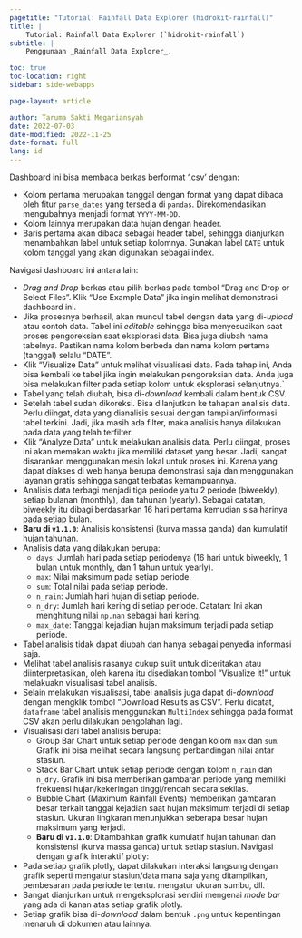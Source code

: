 ```yaml
---
pagetitle: "Tutorial: Rainfall Data Explorer (hidrokit-rainfall)"
title: | 
    Tutorial: Rainfall Data Explorer (`hidrokit-rainfall`)
subtitle: |
    Penggunaan _Rainfall Data Explorer_.

toc: true
toc-location: right
sidebar: side-webapps

page-layout: article

author: Taruma Sakti Megariansyah
date: 2022-07-03
date-modified: 2022-11-25
date-format: full
lang: id
---
```


Dashboard ini bisa membaca berkas berformat '.csv' dengan:

- Kolom pertama merupakan tanggal dengan format yang dapat dibaca oleh fitur `parse_dates` yang tersedia di `pandas`. Direkomendasikan mengubahnya menjadi format `YYYY-MM-DD`. 
- Kolom lainnya merupakan data hujan dengan header. 
- Baris pertama akan dibaca sebagai header tabel, sehingga dianjurkan menambahkan label untuk setiap kolomnya. Gunakan label `DATE` untuk kolom tanggal yang akan digunakan sebagai index.

Navigasi dashboard ini antara lain:

- _Drag and Drop_ berkas atau pilih berkas pada tombol "Drag and Drop or Select Files". Klik "Use Example Data" jika ingin melihat demonstrasi dashboard ini.
- Jika prosesnya berhasil, akan muncul tabel dengan data yang di-_upload_ atau contoh data. Tabel ini _editable_ sehingga bisa menyesuaikan saat proses pengoreksian saat eksplorasi data. Bisa juga diubah nama tabelnya. Pastikan nama kolom berbeda dan nama kolom pertama (tanggal) selalu "DATE".
- Klik "Visualize Data" untuk melihat visualisasi data. Pada tahap ini, Anda bisa kembali ke tabel jika ingin melakukan pengoreksian data. Anda juga bisa melakukan filter pada setiap kolom untuk eksplorasi selanjutnya.` 
- Tabel yang telah diubah, bisa di-_download_ kembali dalam bentuk CSV. 
- Setelah tabel sudah dikoreksi. Bisa dilanjutkan ke tahapan analisis data. Perlu diingat, data yang dianalisis sesuai dengan tampilan/informasi tabel terkini. Jadi, jika masih ada filter, maka analisis hanya dilakukan pada data yang telah terfilter.
- Klik "Analyze Data" untuk melakukan analisis data. Perlu diingat, proses ini akan memakan waktu jika memiliki dataset yang besar. Jadi, sangat disarankan menggunakan mesin lokal untuk proses ini. Karena yang dapat diakses di web hanya berupa demonstrasi saja dan menggunakan layanan gratis sehingga sangat terbatas kemampuannya.
- Analisis data terbagi menjadi tiga periode yaitu 2 periode (biweekly), setiap bulanan (monthly), dan tahunan (yearly). Sebagai catatan, biweekly itu dibagi berdasarkan 16 hari pertama kemudian sisa harinya pada setiap bulan.
- __Baru di `v1.1.0`__: Analisis konsistensi (kurva massa ganda) dan kumulatif hujan tahunan. 
- Analisis data yang dilakukan berupa:
    - `days`: Jumlah hari pada setiap periodenya (16 hari untuk biweekly, 1 bulan untuk monthly, dan 1 tahun untuk yearly).
    - `max`: Nilai maksimum pada setiap periode.
    - `sum`: Total nilai pada setiap periode.
    - `n_rain`: Jumlah hari hujan di setiap periode.
    - `n_dry`: Jumlah hari kering di setiap periode. Catatan: Ini akan menghitung nilai `np.nan` sebagai hari kering.
    - `max_date`: Tanggal kejadian hujan maksimum terjadi pada setiap periode. 
- Tabel analisis tidak dapat diubah dan hanya sebagai penyedia informasi saja.
- Melihat tabel analisis rasanya cukup sulit untuk diceritakan atau diinterpretasikan, oleh karena itu disediakan tombol "Visualize it!" untuk melakuakn visualisasi tabel analisis.
- Selain melakukan visualisasi, tabel analisis juga dapat di-_download_ dengan mengklik tombol "Download Results as CSV". Perlu dicatat, `dataframe` tabel analisis menggunakan `MultiIndex` sehingga pada format CSV akan perlu dilakukan pengolahan lagi. 
- Visualisasi dari tabel analisis berupa:
    - Group Bar Chart untuk setiap periode dengan kolom `max` dan `sum`. Grafik ini bisa melihat secara langsung perbandingan nilai antar stasiun. 
    - Stack Bar Chart untuk setiap periode dengan kolom `n_rain` dan `n_dry`. Grafik ini bisa memberikan gambaran periode yang memiliki frekuensi hujan/kekeringan tinggi/rendah secara sekilas.
    - Bubble Chart (Maximum Rainfall Events) memberikan gambaran besar terkait tanggal kejadian saat hujan maksimum terjadi di setiap stasiun. Ukuran lingkaran menunjukkan seberapa besar hujan maksimum yang terjadi. 
    - __Baru di `v1.1.0`__: Ditambahkan grafik kumulatif hujan tahunan dan konsistensi (kurva massa ganda) untuk setiap stasiun.
Navigasi dengan grafik interaktif plotly:
- Pada setiap grafik plotly, dapat dilakukan interaksi langsung dengan grafik seperti mengatur stasiun/data mana saja yang ditampilkan, pembesaran pada periode tertentu. mengatur ukuran sumbu, dll.
- Sangat dianjurkan untuk mengeksplorasi sendiri mengenai _mode bar_ yang ada di kanan atas setiap grafik plotly. 
- Setiap grafik bisa di-_download_ dalam bentuk `.png` untuk kepentingan menaruh di dokumen atau lainnya. 